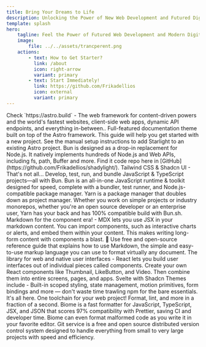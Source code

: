 ```yaml
---
title: Bring Your Dreams to Life
description: Unlocking the Power of New Web Development and Futured Digital Marketing!
template: splash
hero:
    tagline: Feel the Power of Futured Web Development and Modern Digital Marketing... ❤
    image:
        file: ../../assets/trancperent.png
    actions:
        - text: How to Get Starter?
          link: /about
          icon: right-arrow
          variant: primary
        - text: Start Immediately!
          link: https://github.com/Frikadellios
          icon: external
          variant: primary
---
```



<CardGrid stagger>
    <Card title="Astro" icon="astro">
        Check `https://astro.build` - The web framework for content-driven powers and the world's fastest websites, client-side web apps, dynamic API endpoints, and everything in-between..
    </Card>
    <Card title="Starlight" icon="starlight">
         Full-featured documentation theme built on top of the Astro framework. This guide will help you get started with a new project. See the manual setup instructions to add Starlight to an existing Astro project.
    </Card>
    <Card title="Bun in runtime!" icon="bun">
        Bun is designed as a drop-in replacement for Node.js. It natively implements hundreds of Node.js and Web APIs, including fs, path, Buffer and more.
    </Card>
    <Card title="GitHub" icon="seti:github">
        Find it code repo here in [GitHub](https://github.com/Frikadellios/shadylight/).
    </Card>
</CardGrid>

<CardMouseMoveScript client:load />


<Card title="Technologies? - Check this out... ❤">
Tailwind CSS & Shadcn UI - That's not all...
</Card>

<CardGrid>
  <Card title="Bun - is a fast JavaScript" icon="bun">
  Develop, test, run, and bundle JavaScript & TypeScript projects—all with Bun. Bun is an all-in-one JavaScript runtime & toolkit designed for speed, complete with a bundler, test runner, and Node.js-compatible package manager.
  </Card>
  <Card title="Yarn - Safe and stable!" icon="seti:yarn">
  Yarn is a package manager that doubles down as project manager. Whether you work on simple projects or industry monorepos, whether you're an open source developer or an enterprise user, Yarn has your back and has 100% compatible build with Bun.sh.
  </Card>
    <Card title="MDX" icon="mdx">
    Markdown for the component era! - MDX lets you use JSX in your markdown content. You can import components, such as interactive charts or alerts, and embed them within your content. This makes writing long-form content with components a blast. 🚀
  </Card>

  <Card title="Markdown" icon="seti:markdown">
  Use free and open-source reference guide that explains how to use Markdown, the simple and easy-to-use markup language you can use to format virtually any document.
  </Card>
   <Card title="React" icon="seti:react">
   The library for web and native user interfaces - React lets you build user interfaces out of individual pieces called components. Create your own React components like Thumbnail, LikeButton, and Video. Then combine them into entire screens, pages, and apps.
  </Card>
  <Card title="Svelte" icon="seti:svelte">
   Svelte with Shadcn Themes include - Built-in scoped styling, state management, motion primitives, form bindings and more — don't waste time trawling npm for the bare essentials. It's all here.
  </Card>
    <Card title="Biomejs" icon="biome">
    One toolchain for your web project! Format, lint, and more in a fraction of a second. Biome is a fast formatter for JavaScript, TypeScript, JSX, and JSON that scores 97% compatibility with Prettier, saving CI and developer time. Biome can even format malformed code as you write it in your favorite editor.
  </Card>
   <Card title="Git" icon="seti:git">
   Git service is a free and open source distributed version control system designed to handle everything from small to very large projects with speed and efficiency.
  </Card>
</CardGrid>
